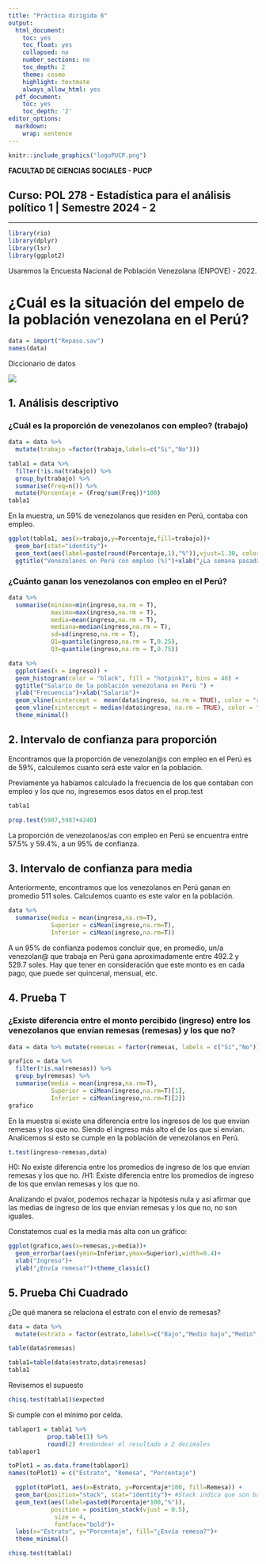 ```yaml
---
title: "Práctica dirigida 6"
output:
  html_document:
    toc: yes
    toc_float: yes
    collapsed: no
    number_sections: no
    toc_depth: 2
    theme: cosmo
    highlight: textmate
    always_allow_html: yes
  pdf_document:
    toc: yes
    toc_depth: '2'
editor_options: 
  markdown: 
    wrap: sentence
---
```


```r
knitr::include_graphics("logoPUCP.png") 
```

**FACULTAD DE CIENCIAS SOCIALES - PUCP**<br>

## Curso: POL 278 - Estadística para el análisis político 1 \| Semestre 2024 - 2 <br>

------------------------------------------------------------------------

```r
library(rio)
library(dplyr)
library(lsr)
library(ggplot2)
```

Usaremos la Encuesta Nacional de Población Venezolana (ENPOVE) - 2022.

# **¿Cuál es la situación del empelo de la población venezolana en el Perú?**

```r
data = import("Repaso.sav")
names(data)
```

Diccionario de datos

![](DicRepaso.png)

## **1. Análisis descriptivo**

### ¿Cuál es la proporción de venezolanos con empleo? (trabajo)

```r
data = data %>% 
  mutate(trabajo =factor(trabajo,labels=c("Si","No")))
```

```r
tabla1 = data %>% 
  filter(!is.na(trabajo)) %>% 
  group_by(trabajo) %>% 
  summarise(Freq=n()) %>% 
  mutate(Porcentaje = (Freq/sum(Freq))*100)
tabla1
```

En la muestra, un 59% de venezolanos que residen en Perú, contaba con empleo.

```r
ggplot(tabla1, aes(x=trabajo,y=Porcentaje,fill=trabajo))+
  geom_bar(stat="identity")+
  geom_text(aes(label=paste(round(Porcentaje,1),"%")),vjust=1.30, color="black", size=3)+
  ggtitle("Venezolanos en Perú con empleo (%)")+xlab("¿La semana pasada tuvo algún trabajo?")+theme_classic()

```

### ¿Cuánto ganan los venezolanos con empleo en el Perú?

```r
data %>% 
  summarise(minimo=min(ingreso,na.rm = T),
            maximo=max(ingreso,na.rm = T),
            media=mean(ingreso,na.rm = T),
            mediana=median(ingreso,na.rm = T),
            sd=sd(ingreso,na.rm = T),
            Q1=quantile(ingreso,na.rm = T,0.25),
            Q3=quantile(ingreso,na.rm = T,0.75))
```

```r
data %>%
  ggplot(aes(x = ingreso)) + 
  geom_histogram(color = "black", fill = "hotpink1", bins = 40) +
  ggtitle("Salario de la población venezolana en Perú ") +
  ylab("Frecuencia")+xlab("Salario")+
  geom_vline(xintercept =  mean(data$ingreso, na.rm = TRUE), color = "red", linetype = "dashed", size = 1) + # Línea de la media
  geom_vline(xintercept = median(data$ingreso, na.rm = TRUE), color = "grey", linetype = "dashed", size = 1) + # Línea de la mediana
  theme_minimal()

```

## **2. Intervalo de confianza para proporción**

Encontramos que la proporción de venezolan\@s con empleo en el Perú es de 59%, calculemos cuanto será este valor en la población.

Previamente ya habíamos calculado la frecuencia de los que contaban con empleo y los que no, ingresemos esos datos en el prop.test

```r
tabla1
```

```r
prop.test(5987,5987+4240)
```

La proporción de venezolanos/as con empleo en Perú se encuentra entre 57.5% y 59.4%, a un 95% de confianza.

## **3. Intervalo de confianza para media**

Anteriormente, encontramos que los venezolanos en Perú ganan en promedio 511 soles.
Calculemos cuanto es este valor en la población.

```r
data %>% 
  summarise(media = mean(ingreso,na.rm=T),
            Superior = ciMean(ingreso,na.rm=T),
            Inferior = ciMean(ingreso,na.rm=T))
```

A un 95% de confianza podemos concluir que, en promedio, un/a venezolan\@ que trabaja en Perú gana aproximadamente entre 492.2 y 529.7 soles.
Hay que tener en consideración que este monto es en cada pago, que puede ser quincenal, mensual, etc.

## **4. Prueba T**

### ¿Existe diferencia entre el monto percibido (ingreso) entre los venezolanos que envían remesas (remesas) y los que no?

```r
data = data %>% mutate(remesas = factor(remesas, labels = c("Si","No")))
```

```r
grafico = data %>% 
  filter(!is.na(remesas)) %>% 
  group_by(remesas) %>% 
  summarise(media = mean(ingreso,na.rm=T),
            Superior = ciMean(ingreso,na.rm=T)[1],
            Inferior = ciMean(ingreso,na.rm=T)[2])
grafico
```

En la muestra si existe una diferencia entre los ingresos de los que envían remesas y los que no.
Siendo el ingreso más alto el de los que sí envían.
Analicemos si esto se cumple en la población de venezolanos en Perú.

```r
t.test(ingreso~remesas,data)
```

H0: No existe diferencia entre los promedios de ingreso de los que envían remesas y los que no. /H1: Existe diferencia entre los promedios de ingreso de los que envían remesas y los que no.

Analizando el pvalor, podemos rechazar la hipótesis nula y así afirmar que las medias de ingreso de los que envían remesas y los que no, no son iguales.

Constatemos cual es la media más alta con un gráfico:

```r
ggplot(grafico,aes(x=remesas,y=media))+
  geom_errorbar(aes(ymin=Inferior,ymax=Superior),width=0.4)+
  xlab("Ingreso")+
  ylab("¿Envía remesa?")+theme_classic()
```

## **5. Prueba Chi Cuadrado**

¿De qué manera se relaciona el estrato con el envío de remesas?

```r
data = data %>% 
  mutate(estrato = factor(estrato,labels=c("Bajo","Medio bajo","Medio","Medio alto","Alto")))
```

```r
table(data$remesas)
```

```r
tabla1=table(data$estrato,data$remesas)
tabla1
```

Revisemos el supuesto

```r
chisq.test(tabla1)$expected
```

Si cumple con el mínimo por celda.

```r
tablapor1 = tabla1 %>%
           prop.table(1) %>%  
           round(2) #redondear el resultado a 2 decimales
tablapor1
```

```r
toPlot1 = as.data.frame(tablapor1) 
names(toPlot1) = c("Estrato", "Remesa", "Porcentaje")
```

```r
  ggplot(toPlot1, aes(x=Estrato, y=Porcentaje*100, fill=Remesa)) +
  geom_bar(position="stack", stat="identity")+ #Stack indica que son barras apiladas
  geom_text(aes(label=paste0(Porcentaje*100,"%")), 
            position = position_stack(vjust = 0.5), 
             size = 4,
             fontface="bold")+
  labs(x="Estrato", y="Porcentaje", fill="¿Envía remesa?")+
  theme_minimal()
```

```r
chisq.test(tabla1)
```
